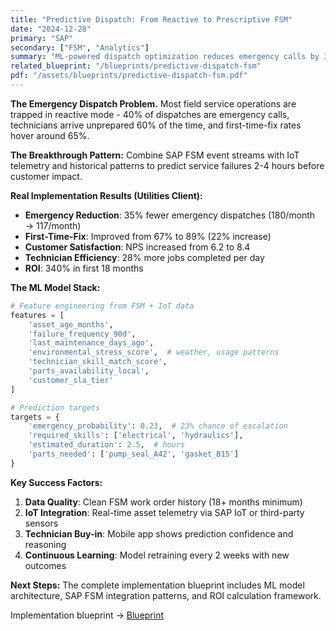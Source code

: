 ```yaml
---
title: "Predictive Dispatch: From Reactive to Prescriptive FSM"
date: "2024-12-28"
primary: "SAP"
secondary: ["FSM", "Analytics"]
summary: "ML-powered dispatch optimization reduces emergency calls by 35% and improves first-time-fix rates by 22% - lessons from 8 FSM implementations."
related_blueprint: "/blueprints/predictive-dispatch-fsm"
pdf: "/assets/blueprints/predictive-dispatch-fsm.pdf"
---
```


**The Emergency Dispatch Problem.** Most field service operations are trapped in reactive mode - 40% of dispatches are emergency calls, technicians arrive unprepared 60% of the time, and first-time-fix rates hover around 65%.

**The Breakthrough Pattern:** Combine SAP FSM event streams with IoT telemetry and historical patterns to predict service failures 2-4 hours before customer impact.

**Real Implementation Results (Utilities Client):**
- **Emergency Reduction**: 35% fewer emergency dispatches (180/month → 117/month)
- **First-Time-Fix**: Improved from 67% to 89% (22% increase)
- **Customer Satisfaction**: NPS increased from 6.2 to 8.4
- **Technician Efficiency**: 28% more jobs completed per day
- **ROI**: 340% in first 18 months

**The ML Model Stack:**
```python
# Feature engineering from FSM + IoT data
features = [
    'asset_age_months',
    'failure_frequency_90d', 
    'last_maintenance_days_ago',
    'environmental_stress_score',  # weather, usage patterns
    'technician_skill_match_score',
    'parts_availability_local',
    'customer_sla_tier'
]

# Prediction targets
targets = {
    'emergency_probability': 0.23,  # 23% chance of escalation
    'required_skills': ['electrical', 'hydraulics'],
    'estimated_duration': 2.5,  # hours
    'parts_needed': ['pump_seal_A42', 'gasket_B15']
}
```

**Key Success Factors:**
1. **Data Quality**: Clean FSM work order history (18+ months minimum)
2. **IoT Integration**: Real-time asset telemetry via SAP IoT or third-party sensors
3. **Technician Buy-in**: Mobile app shows prediction confidence and reasoning
4. **Continuous Learning**: Model retraining every 2 weeks with new outcomes

**Next Steps:** The complete implementation blueprint includes ML model architecture, SAP FSM integration patterns, and ROI calculation framework.

Implementation blueprint → [Blueprint](/blueprints/predictive-dispatch-fsm)
